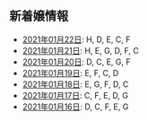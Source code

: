 新着嬢情報
----

- [2021年01月22日](/new/2021-01-22): H, D, E, C, F
- [2021年01月21日](/new/2021-01-21): H, E, G, D, F, C
- [2021年01月20日](/new/2021-01-20): D, C, E, G, F
- [2021年01月19日](/new/2021-01-19): E, F, C, D
- [2021年01月18日](/new/2021-01-18): E, G, F, D, C
- [2021年01月17日](/new/2021-01-17): C, F, E, D, G
- [2021年01月16日](/new/2021-01-16): D, C, F, E, G
